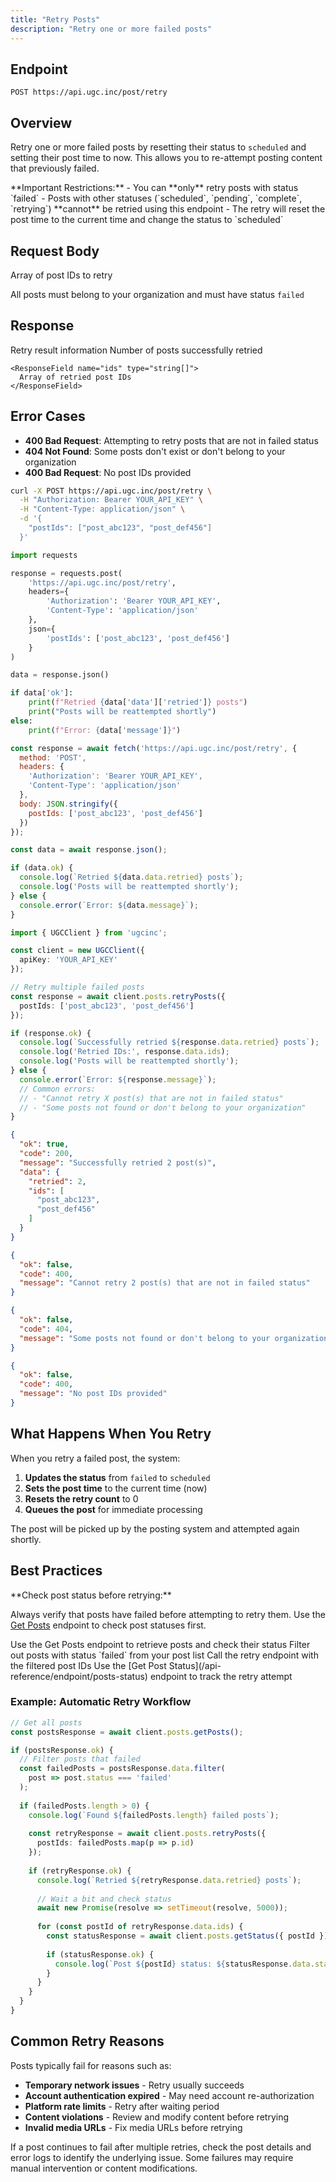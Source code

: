```yaml
---
title: "Retry Posts"
description: "Retry one or more failed posts"
---
```


## Endpoint

```
POST https://api.ugc.inc/post/retry
```

## Overview

Retry one or more failed posts by resetting their status to `scheduled` and setting their post time to now. This allows you to re-attempt posting content that previously failed.

<Warning>
  **Important Restrictions:**
  - You can **only** retry posts with status `failed`
  - Posts with other statuses (`scheduled`, `pending`, `complete`, `retrying`) **cannot** be retried using this endpoint
  - The retry will reset the post time to the current time and change the status to `scheduled`
</Warning>

## Request Body

<ParamField body="postIds" type="string[]" required>
  Array of post IDs to retry
  
  All posts must belong to your organization and must have status `failed`
</ParamField>

## Response

<ResponseField name="data" type="object">
  Retry result information
  
  <Expandable title="Result properties">
    <ResponseField name="retried" type="number">
      Number of posts successfully retried
    </ResponseField>
    
    <ResponseField name="ids" type="string[]">
      Array of retried post IDs
    </ResponseField>
  </Expandable>
</ResponseField>

## Error Cases

- **400 Bad Request**: Attempting to retry posts that are not in failed status
- **404 Not Found**: Some posts don't exist or don't belong to your organization
- **400 Bad Request**: No post IDs provided

<RequestExample>

```bash cURL
curl -X POST https://api.ugc.inc/post/retry \
  -H "Authorization: Bearer YOUR_API_KEY" \
  -H "Content-Type: application/json" \
  -d '{
    "postIds": ["post_abc123", "post_def456"]
  }'
```

```python Python
import requests

response = requests.post(
    'https://api.ugc.inc/post/retry',
    headers={
        'Authorization': 'Bearer YOUR_API_KEY',
        'Content-Type': 'application/json'
    },
    json={
        'postIds': ['post_abc123', 'post_def456']
    }
)

data = response.json()

if data['ok']:
    print(f"Retried {data['data']['retried']} posts")
    print("Posts will be reattempted shortly")
else:
    print(f"Error: {data['message']}")
```

```javascript JavaScript
const response = await fetch('https://api.ugc.inc/post/retry', {
  method: 'POST',
  headers: {
    'Authorization': 'Bearer YOUR_API_KEY',
    'Content-Type': 'application/json'
  },
  body: JSON.stringify({
    postIds: ['post_abc123', 'post_def456']
  })
});

const data = await response.json();

if (data.ok) {
  console.log(`Retried ${data.data.retried} posts`);
  console.log('Posts will be reattempted shortly');
} else {
  console.error(`Error: ${data.message}`);
}
```

```typescript React
import { UGCClient } from 'ugcinc';

const client = new UGCClient({
  apiKey: 'YOUR_API_KEY'
});

// Retry multiple failed posts
const response = await client.posts.retryPosts({
  postIds: ['post_abc123', 'post_def456']
});

if (response.ok) {
  console.log(`Successfully retried ${response.data.retried} posts`);
  console.log('Retried IDs:', response.data.ids);
  console.log('Posts will be reattempted shortly');
} else {
  console.error(`Error: ${response.message}`);
  // Common errors:
  // - "Cannot retry X post(s) that are not in failed status"
  // - "Some posts not found or don't belong to your organization"
}
```

</RequestExample>

<ResponseExample>

```json Success Response
{
  "ok": true,
  "code": 200,
  "message": "Successfully retried 2 post(s)",
  "data": {
    "retried": 2,
    "ids": [
      "post_abc123",
      "post_def456"
    ]
  }
}
```

```json Error - Not Failed Status
{
  "ok": false,
  "code": 400,
  "message": "Cannot retry 2 post(s) that are not in failed status"
}
```

```json Error - Not Found
{
  "ok": false,
  "code": 404,
  "message": "Some posts not found or don't belong to your organization"
}
```

```json Error - No Post IDs
{
  "ok": false,
  "code": 400,
  "message": "No post IDs provided"
}
```

</ResponseExample>

## What Happens When You Retry

When you retry a failed post, the system:

1. **Updates the status** from `failed` to `scheduled`
2. **Sets the post time** to the current time (now)
3. **Resets the retry count** to 0
4. **Queues the post** for immediate processing

The post will be picked up by the posting system and attempted again shortly.

## Best Practices

<Tip>
  **Check post status before retrying:**
  
  Always verify that posts have failed before attempting to retry them. Use the [Get Posts](/api-reference/endpoint/posts-get) endpoint to check post statuses first.
</Tip>

<Steps>
  <Step title="Fetch posts">
    Use the Get Posts endpoint to retrieve posts and check their status
  </Step>
  <Step title="Filter failed posts">
    Filter out posts with status `failed` from your post list
  </Step>
  <Step title="Retry posts">
    Call the retry endpoint with the filtered post IDs
  </Step>
  <Step title="Monitor status">
    Use the [Get Post Status](/api-reference/endpoint/posts-status) endpoint to track the retry attempt
  </Step>
</Steps>

### Example: Automatic Retry Workflow

```typescript
// Get all posts
const postsResponse = await client.posts.getPosts();

if (postsResponse.ok) {
  // Filter posts that failed
  const failedPosts = postsResponse.data.filter(
    post => post.status === 'failed'
  );
  
  if (failedPosts.length > 0) {
    console.log(`Found ${failedPosts.length} failed posts`);
    
    const retryResponse = await client.posts.retryPosts({
      postIds: failedPosts.map(p => p.id)
    });
    
    if (retryResponse.ok) {
      console.log(`Retried ${retryResponse.data.retried} posts`);
      
      // Wait a bit and check status
      await new Promise(resolve => setTimeout(resolve, 5000));
      
      for (const postId of retryResponse.data.ids) {
        const statusResponse = await client.posts.getStatus({ postId });
        
        if (statusResponse.ok) {
          console.log(`Post ${postId} status: ${statusResponse.data.status}`);
        }
      }
    }
  }
}
```

## Common Retry Reasons

Posts typically fail for reasons such as:

- **Temporary network issues** - Retry usually succeeds
- **Account authentication expired** - May need account re-authorization
- **Platform rate limits** - Retry after waiting period
- **Content violations** - Review and modify content before retrying
- **Invalid media URLs** - Fix media URLs before retrying

<Note>
  If a post continues to fail after multiple retries, check the post details and error logs to identify the underlying issue. Some failures may require manual intervention or content modifications.
</Note>

